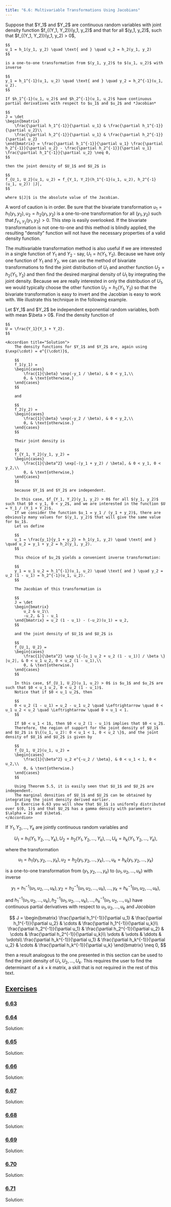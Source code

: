 ```yaml
---
title: "6.6: Multivariable Transformations Using Jacobians"
---
```





<Callout title="The Bivariate Transformation Method" type="info">
    Suppose that $Y_1$ and $Y_2$ are continuous random variables with joint density function $f_{(Y_1, Y_2)}(y_1, y_2)$ and that for all $(y_1, y_2)$, such that $f_{(Y_1, Y_2)}(y_1, y_2) > 0$,

    $$
    u_1 = h_1(y_1, y_2) \quad \text{ and } \quad u_2 = h_2(y_1, y_2)
    $$

    is a one-to-one transformation from $(y_1, y_2)$ to $(u_1, u_2)$ with inverse

    $$
    y_1 = h_1^{-1}(u_1, u_2) \quad \text{ and } \quad y_2 = h_2^{-1}(u_1, u_2).
    $$

    If $h_1^{-1}(u_1, u_2)$ and $h_2^{-1}(u_1, u_2)$ have continuous partial derivatives with respect to $u_1$ and $u_2$ and *Jacobian*

    $$
    J = \det
    \begin{bmatrix}
        \frac{\partial h_1^{-1}}{\partial u_1} & \frac{\partial h_1^{-1}}{\partial u_2}\\
        \frac{\partial h_2^{-1}}{\partial u_1} & \frac{\partial h_2^{-1}}{\partial u_2}
    \end{bmatrix} = \frac{\partial h_1^{-1}}{\partial u_1} \frac{\partial h_2^{-1}}{\partial u_2} - \frac{\partial h_2^{-1}}{\partial u_1} \frac{\partial h_1^{-1}}{\partial u_2} \neq 0,
    $$

    then the joint density of $U_1$ and $U_2$ is

    $$
    f_{U_1, U_2}(u_1, u_2) = f_{Y_1, Y_2}(h_1^{-1}(u_1, u_2), h_2^{-1}(u_1, u_2)) |J|,
    $$

    where $|J|$ is the absolute value of the Jacobian.

</Callout>

A word of caution is in order.
Be sure that the bivariate transformation $u_1 = h_1(y_1, y_2), u_2 = h_2(y_1, y_2)$ is a one-to-one transformation for all $(y_1, y_2)$ such that $f_{Y_1, Y_2}(y_1, y_2) > 0$.
This step is easily overlooked.
If the bivariate transformation is not one-to-one and this method is blindly applied, the resulting "density" function will not have the necessary properties of a valid density function.

The multivariable transformation method is also useful if we are interested in a single function of $Y_1$ and $Y_2$ - say, $U_1 = h(Y_1, Y_2)$.
Because we have only one function of $Y_1$ and $Y_2$, we can use the method of bivariate transformations to find the joint distribution of $U_1$ and another function $U_2 = h_2(Y_1, Y_2)$ and then ﬁnd the desired marginal density of $U_1$ by integrating the joint density.
Because we are really interested in only the distribution of $U_1$, we would typically choose the other function $U_2 = h_2(Y_1, Y_2)$ so that the bivariate transformation is easy to invert and the Jacobian is easy to work with.
We illustrate this technique in the following example.

<Callout title="Example 6.14" type="tip" id="exa-6-14">
    Let $Y_1$ and $Y_2$ be independent exponential random variables, both with mean $\beta > 0$.
    Find the density function of
  
    $$
    U = \frac{Y_1}{Y_1 + Y_2}.
    $$

    <Accordion title="Solution">
        The density functions for $Y_1$ and $Y_2$ are, again using $\exp(\cdot) = e^{(\cdot)}$,

        $$
        f_1(y_1) =
        \begin{cases}
            \frac{1}{\beta} \exp(-y_1 / \beta), & 0 < y_1,\\
            0, & \text{otherwise,}
        \end{cases}
        $$

        and

        $$
        f_2(y_2) =
        \begin{cases}
            \frac{1}{\beta} \exp(-y_2 / \beta), & 0 < y_2,\\
            0, & \text{otherwise.}
        \end{cases}
        $$

        Their joint density is

        $$
        f_{Y_1, Y_2}(y_1, y_2) =
        \begin{cases}
            \frac{1}{\beta^2} \exp[-(y_1 + y_2) / \beta], & 0 < y_1, 0 < y_2,\\
            0, & \text{otherwise,}
        \end{cases}
        $$

        because $Y_1$ and $Y_2$ are independent.

        In this case, $f_{Y_1, Y_2}(y_1, y_2) > 0$ for all $(y_1, y_2)$ such that $0 < y_1, 0 < y_2$, and we are interested in the function $U = Y_1 / (Y_1 + Y_2)$.
        If we consider the function $u_1 = y_1 / (y_1 + y_2)$, there are obviously many values for $(y_1, y_2)$ that will give the same value for $u_1$.
        Let us define

        $$
        u_1 = \frac{y_1}{y_1 + y_2} = h_1(y_1, y_2) \quad \text{ and } \quad u_2 = y_1 + y_2 = h_2(y_1, y_2).
        $$

        This choice of $u_2$ yields a convenient inverse transformation:

        $$
        y_1 = u_1 u_2 = h_1^{-1}(u_1, u_2) \quad \text{ and } \quad y_2 = u_2 (1 - u_1) = h_2^{-1}(u_1, u_2).
        $$

        The Jacobian of this transformation is

        $$
        J = \det
        \begin{bmatrix}
            u_2 & u_1\\
            -u_2, & 1 - u_1
        \end{bmatrix} = u_2 (1 - u_1) - (-u_2)(u_1) = u_2,
        $$

        and the joint density of $U_1$ and $U_2$ is

        $$
        f_{U_1, U_2} =
        \begin{cases}
            \frac{1}{\beta^2} \exp \{-[u_1 u_2 + u_2 (1 - u_1)] / \beta \} |u_2|, & 0 < u_1 u_2, 0 < u_2 (1 - u_1),\\
            0, & \text{otherwise.}
        \end{cases}
        $$

        In this case, $f_{U_1, U_2}(u_1, u_2) > 0$ is $u_1$ and $u_2$ are such that $0 < u_1 u_2, 0 < u_2 (1 - u_1)$.
        Notice that if $0 < u_1 u_2$, then

        $$
        0 < u_2 (1 - u_1) = u_2 - u_1 u_2 \quad \Leftrightarrow \quad 0 < u_1 u_2 < u_2 \quad \Leftrightarrow \quad 0 < u_1 < 1.
        $$

        If $0 < u_1 < 1$, then $0 < u_2 (1 - u_1)$ implies that $0 < u_2$.
        Therefore, the region of support for the joint density of $U_1$ and $U_2$ is $\{(u_1, u_2): 0 < u_1 < 1, 0 < u_2 \}$, and the joint density of $U_1$ and $U_2$ is given by

        $$
        f_{U_1, U_2}(u_1, u_2) =
        \begin{cases}
            \frac{1}{\beta^2} u_2 e^{-u_2 / \beta}, & 0 < u_1 < 1, 0 < u_2,\\
            0, & \text{otherwise.}
        \end{cases}
        $$

        Using Theorem 5.5, it is easily seen that $U_1$ and $U_2$ are independent.
        The marginal densities of $U_1$ and $U_2$ can be obtained by integrating the joint density derived earlier.
        In Exercise 6.63 you will show that $U_1$ is uniformly distributed over $(0, 1)$ and that $U_2$ has a gamma density with parameters $\alpha = 2$ and $\beta$.
    </Accordion>

</Callout>

If $Y_1, Y_2, ..., Y_k$ are jointly continuous random variables and

$$
U_1 = h_1(Y_1, Y_2, ..., Y_k), U_2 = h_2(Y_1, Y_2, ..., Y_k), ..., U_k = h_k(Y_1, Y_2, ..., Y_k),
$$

where the transformation

$$
u_1 = h_1(y_1, y_2, ..., y_k), u_2 = h_2(y_1, y_2, ..., y_k), ..., u_k = h_k(y_1, y_2, ..., y_k)
$$

is a one-to-one transformation from $(y_1, y_2, ..., y_k)$ to $(u_1, u_2, ..., u_k)$ with inverse

$$
y_1 = h_1^{-1}(u_1, u_2, ..., u_k), y_2 = h_2^{-1}(u_1, u_2, ..., u_k), ..., y_k = h_k^{-1}(u_1, u_2, ..., u_k),
$$

and $h_1^{-1}(u_1, u_2, ...,u_k), h_2^{-1}(u_1, u_2, ...,u_k), ..., h_k^{-1}(u_1, u_2, ..., u_k)$ have continuous partial derivatives with respect to $u_1, u_2, ..., u_k$ and _Jacobian_

$$
J =
\begin{bmatrix}
    \frac{\partial h_1^{-1}}{\partial u_1} & \frac{\partial h_1^{-1}}{\partial u_2} & \cdots & \frac{\partial h_1^{-1}}{\partial u_k}\\
    \frac{\partial h_2^{-1}}{\partial u_1} & \frac{\partial h_2^{-1}}{\partial u_2} & \cdots & \frac{\partial h_2^{-1}}{\partial u_k}\\
    \vdots & \vdots & \ddots & \vdots\\
    \frac{\partial h_k^{-1}}{\partial u_1} & \frac{\partial h_k^{-1}}{\partial u_2} & \cdots & \frac{\partial h_k^{-1}}{\partial u_k}
\end{bmatrix} \neq 0,
$$

then a result analogous to the one presented in this section can be used to ﬁnd the joint density of $U_1, U_2, ..., U_k$.
This requires the user to ﬁnd the determinant of a $k \times k$ matrix, a skill that is not required in the rest of this text.

## <u>Exercises</u>

### <u>6.63</u>

<Ch6Ex63 />

<Accordion title="Solution">
  <Ch6Ex63Sol />
</Accordion>

### <u>6.64</u>

<Ch6Ex64 />

Solution:

<Ch6Ex64Sol />

### <u>6.65</u>

<Ch6Ex65 />

Solution:

<Ch6Ex65Sol />

### <u>6.66</u>

<Ch6Ex66 />

Solution:

<Ch6Ex66Sol />

### <u>6.67</u>

<Ch6Ex67 />

Solution:

<Ch6Ex67Sol />

### <u>6.68</u>

<Ch6Ex68 />

Solution:

<Ch6Ex68Sol />

### <u>6.69</u>

<Ch6Ex69 />

Solution:

<Ch6Ex69Sol />

### <u>6.70</u>

<Ch6Ex70 />

Solution:

<Ch6Ex70Sol />

### <u>6.71</u>

<Ch6Ex71 />

Solution:

<Ch6Ex71Sol />
